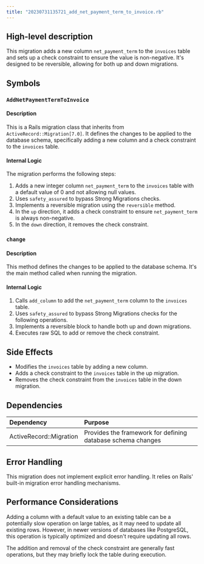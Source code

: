 ```yaml
---
title: "20230731135721_add_net_payment_term_to_invoice.rb"
---
```


## High-level description
This migration adds a new column `net_payment_term` to the `invoices` table and sets up a check constraint to ensure the value is non-negative. It's designed to be reversible, allowing for both up and down migrations.

## Symbols

### `AddNetPaymentTermToInvoice`
#### Description
This is a Rails migration class that inherits from `ActiveRecord::Migration[7.0]`. It defines the changes to be applied to the database schema, specifically adding a new column and a check constraint to the `invoices` table.

#### Internal Logic
The migration performs the following steps:
1. Adds a new integer column `net_payment_term` to the `invoices` table with a default value of 0 and not allowing null values.
2. Uses `safety_assured` to bypass Strong Migrations checks.
3. Implements a reversible migration using the `reversible` method.
4. In the `up` direction, it adds a check constraint to ensure `net_payment_term` is always non-negative.
5. In the `down` direction, it removes the check constraint.

### `change`
#### Description
This method defines the changes to be applied to the database schema. It's the main method called when running the migration.

#### Internal Logic
1. Calls `add_column` to add the `net_payment_term` column to the `invoices` table.
2. Uses `safety_assured` to bypass Strong Migrations checks for the following operations.
3. Implements a reversible block to handle both up and down migrations.
4. Executes raw SQL to add or remove the check constraint.

## Side Effects
- Modifies the `invoices` table by adding a new column.
- Adds a check constraint to the `invoices` table in the up migration.
- Removes the check constraint from the `invoices` table in the down migration.

## Dependencies
| Dependency | Purpose |
|:-----------|:--------|
| ActiveRecord::Migration | Provides the framework for defining database schema changes |

## Error Handling
This migration does not implement explicit error handling. It relies on Rails' built-in migration error handling mechanisms.

## Performance Considerations
Adding a column with a default value to an existing table can be a potentially slow operation on large tables, as it may need to update all existing rows. However, in newer versions of databases like PostgreSQL, this operation is typically optimized and doesn't require updating all rows.

The addition and removal of the check constraint are generally fast operations, but they may briefly lock the table during execution.
